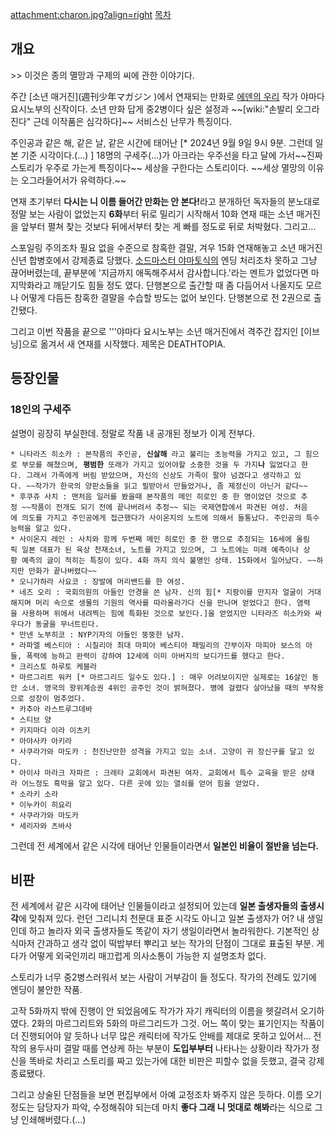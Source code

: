 attachment:charon.jpg?align=right [[목차]]







== 개요 ==
>> 이것은 종의 멸망과 구제의 씨에 관한 이야기다.

주간 [소년 매거진](週刊少年マガジン )에서 연재되는 만화로 [[에덴의 우리]] 작가 야마다 요시노부의 신작이다. 소년 만화 답게 중2병이다 싶은 설정과 ~~[wiki:"손발리 오그라진다" 근데 이작품은 심각하다]~~ 서비스신 난무가 특징이다. 

주인공과 같은 해, 같은 날, 같은 시간에 태어난 [* 2024년 9월 9일 9시 9분. 그런데 일본 기준 시각이다.(...) ] 18명의 구세주(...)가 아크라는 우주선을 타고 달에 가서~~진짜 스토리가 우주로 가는게 특징이다~~ 세상을 구한다는 스토리이다. ~~세상 멸망의 이유는 오그라들어서가 유력하다.~~ 

연재 초기부터 '''다시는 니 이름 들어간 만화는 안 본다!'''라고 분개하던 독자들의 분노대로 정말 보는 사람이 없었는지 '''6화'''부터 뒤로 밀리기 시작해서 10화 연재 때는 소년 매거진을 앞부터 펼쳐 찾는 것보다 뒤에서부터 찾는 게 빠를 정도로 뒤로 처박혔다. 그리고...

스포일링 주의조차 필요 없을 수준으로 참혹한 결말, 겨우 15화 연재해놓고 소년 매거진 신년 합병호에서 강제종료 당했다. [[소드마스터 야마토]]식의 엔딩 처리조차 못하고 그냥 끊어버렸는데, 끝부분에 '지금까지 애독해주셔서 감사합니다.'라는 멘트가 없었다면 마지막화라고 깨닫기도 힘들 정도 였다. 단행본으로 출간할 때 좀 다듬어서 나올지도 모르나 어떻게 다듬든 참혹한 결말을 수습할 방도는 없어 보인다. 단행본으로 전 2권으로 출간됐다. 

그리고 이번 작품을 끝으로 '''야마다 요시노부는 소년 매거진에서 격주간 잡지인 [이브닝]으로 옮겨서 새 연재를 시작했다. 제목은 DEATHTOPIA. 

== 등장인물 ==
=== 18인의 구세주 ===
설명이 굉장히 부실한데. 정말로 작품 내 공개된 정보가 이게 전부다.

 * 니타라즈 히소카 : 본작품의 주인공, '''신살해''' 라고 불리는 초능력을 가지고 있고, 그 힘으로 부모를 해쳤으며, '''평범한''' 또래가 가지고 있어야할 소중한 것을 두 가지'''나''' 잃었다고 한다. 그래서 가족에게 버림 받았으며, 자신의 신상도 가족이 팔아 넘겼다고 생각하고 있다. ~~작가가 한국의 양판소들을 읽고 필받아서 만들었거나, 좀 제정신이 아닌거 같다~~
 * 후쿠쥬 사치 : 맨처음 일러를 봤을때 본작품의 메인 히로인 중 한 명이었던 것으로 추정 ~~작품이 전개도 되기 전에 끝나버려서 추정~~ 되는 국제연합에서 파견된 여성. 처음에 의도를 가지고 주인공에게 접근했다가 사이온지의 노트에 의해서 들통났다. 주인공의 특수능력을 알고 있다. 
 * 사이온지 레인 : 사치와 함께 두번째 메인 히로인 중 한 명으로 추정되는 16세에 올림픽 일본 대표가 된 육상 천재소녀, 노트를 가지고 있으며, 그 노트에는 미래 예측이나 상황 예측의 글이 적히는 특징이 있다. 4화 까지 의식 불명인 상태. 15화에서 일어났다. ~~하지만 만화가 끝나버렸다~~
 * 오니가하라 사요코 : 장발에 머리밴드를 한 여성.
 * 네즈 오리 : 국회의원의 아들인 안경을 쓴 남자. 신의 힘[* 지팡이를 만지자 얼굴이 거대해지며 머리 속으로 생물의 기원의 역사를 따라올라가다 신을 만나며 얻었다고 한다. 염력을 사용하며 위에서 내려찍는 힘에 특화된 것으로 보인다.]을 얻었지만 니타라즈 히소카와 싸우다가 동굴을 무너트린다.
 * 만넨 노부히코 : NYP기자의 아들인 뚱뚱한 남자. 
 * 라파엘 베스티아 : 시칠리아 최대 마피아 베스티아 패밀리의 간부이자 마피아 보스의 아들, 폭력에 능하고 완력이 강하여 12세에 이미 아버지의 보디가드를 했다고 한다. 
 * 크리스토 하루토 케블라
 * 마르그리트 워커 [* 마르그리드 일수도 있다.] : 매우 어려보이지만 실제로는 16살인 동안 소녀. 영국의 왕위계승권 4위인 공주인 것이 밝혀졌다. 병에 걸렸다 살아났을 때의 부작용으로 성장이 멈추었다.
 * 카추아 라스트루그데바
 * 스티브 양 
 * 키지마다 이라 이츠키 
 * 아야사카 아키라 
 * 사쿠라가와 마도카 : 천진난만한 성격을 가지고 있는 소녀. 고양이 귀 장신구를 달고 있다.
 * 아이샤 마라크 자파르 : 크레타 교회에서 파견된 여자. 교회에서 특수 교육을 받은 상태라 어느정도 흑막을 알고 있다. 다른 곳에 있는 열쇠를 얻어 힘을 얻었다.
 * 소라키 소라
 * 이누카이 히요리
 * 사쿠라가와 마도카
 * 세리자와 츠바사

그런데 전 세계에서 같은 시각에 태어난 인물들이라면서 '''일본인 비율이 절반을 넘는다.'''

== 비판 == 
전 세계에서 같은 시각에 태어난 인물들이라고 설정되어 있는데 '''일본 출생자들의 출생시각'''에 맞춰져 있다. 런던 그리니치 천문대 표준 시각도 아니고 일본 출생자가 어? 내 생일인데 하고 놀라자 외국 출생자들도 똑같이 자기 생일이라면서 놀라워한다. 기본적인 상식마저 간과하고 생각 없이 떡밥부터 뿌리고 보는 작가의 단점이 그대로 표출된 부분. 게다가 어떻게 외국인끼리 매끄럽게 의사소통이 가능한 지 설명조차 없다.

스토리가 너무 중2병스러워서 보는 사람이 거부감이 들 정도다. 작가의 전례도 있기에 엔딩이 불안한 작품.

고작 5화까지 밖에 진행이 안 되었음에도 작가가 자기 캐릭터의 이름을 헷갈려서 오기하였다. 2화의 마르그리트와 5화의 마르그리드가 그것. 어느 쪽이 맞는 표기인지는 작품이 더 진행되어야 알 듯하나 너무 많은 캐릭터에 작가도 안배를 제대로 못하고 있어서... 전작의 용두사미 결말 때를 연상케 하는 부분이 '''도입부부터''' 나타나는 상황이라 작가가 정신을 똑바로 차리고 스토리를 짜고 있는가에 대한 비판은 피할수 없을 듯했고, 결국 강제 종료됐다. 

그리고 상술된 단점들을 보면 편집부에서 아예 교정조차 봐주지 않은 듯하다. 이름 오기 정도는 담당자가 파악, 수정해줘야 되는데 마치 '''좋다 그래 니 멋대로 해봐'''라는 식으로 그냥 인쇄해버렸다.(...) 
